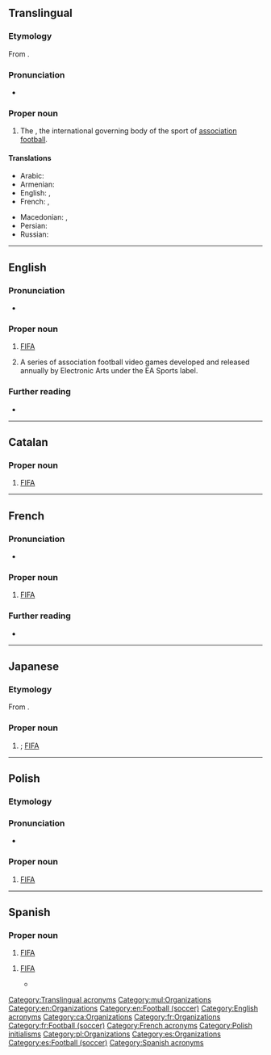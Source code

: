 {{also|fifa|Fifa|fífa|Fífa|fi fa|fi. fa.}}
==Translingual==
{{wikipedia}}

===Etymology===
From {{der|mul|fr|[[fédération|Fédération]] [[internationale|Internationale]] de [[football|Football]] [[association|Association]]|t=International Federation of Association Football}}.

===Pronunciation===
* {{a|English}} {{IPA|mul|/ˈfiːfə/}}

===Proper noun===
{{mul-proper noun}}

# {{lb|mul|football}} The {{w|FIFA|International Federation of Association Football}}, the international governing body of the sport of [[association football]].

====Translations====
{{trans-top|the International Federation of Association Football}}
* Arabic: {{t|ar|فِيفَا}}
* Armenian: {{t+|hy|ՖԻՖԱ}}
* English: {{t|en|FIFA}}, {{t|en|International Federation of Association Football}}
* French: {{t+|fr|FIFA}}, {{t|fr|Fédération Internationale de Football Association}}
{{trans-mid}}
* Macedonian: {{t|mk|ФИФА}}, {{t|mk|Меѓународна фудбалска федерација}}
* Persian: {{t+|fa|فیفا}}
* Russian: {{t+|ru|ФИФА́}}
{{trans-bottom}}

[[Category:Translingual acronyms]]
[[Category:mul:Organizations]]

----

==English==

===Pronunciation===
* {{IPA|en|/ˈfiːfə/}}

===Proper noun===
{{en-proper noun}}

# [[#Translingual|FIFA]] {{gloss|International Federation of Association Football}}
# {{lb|en|video game|trademark}} A series of association football video games developed and released annually by Electronic Arts under the EA Sports label.

===Further reading===
* {{pedia}}

[[Category:en:Organizations]]
[[Category:en:Football (soccer)]]
[[Category:English acronyms]]

----

==Catalan==

===Proper noun===
{{ca-proper noun|f}}

# [[#Translingual|FIFA]] {{gloss|International Federation of Association Football}}

[[Category:ca:Organizations]]

----

==French==

===Pronunciation===
* {{fr-IPA}}

===Proper noun===
{{fr-proper noun|f}}

# [[#Translingual|FIFA]] {{gloss|International Federation of Association Football}}

===Further reading===
* {{pedia|Fédération internationale de football association|lang=fr}}

[[Category:fr:Organizations]]
[[Category:fr:Football (soccer)]]
[[Category:French acronyms]]

----

==Japanese==

===Etymology===
From {{bor|ja|fr|FIFA|sort=ふぃいふぁ}}.

===Proper noun===
{{ja-pos|proper|フィーファ}}

# {{syn of|ja|国際サッカー連盟|tr=Kokusai Sakkā Renmei||International Federation of Association Football}}; [[#Translingual|FIFA]]

{{topics|ja|Organizations|Football (soccer)|sort=ふぃいふぁ}}

----

==Polish==

===Etymology===
{{der|pl|fr|FIFA}}

===Pronunciation===
* {{pl-IPA}}

===Proper noun===
{{head|pl|proper noun|g=f}}

# [[#Translingual|FIFA]] {{gloss|International Federation of Association Football}}

[[Category:Polish initialisms]]
[[Category:pl:Organizations]]

----

==Spanish==

===Proper noun===
{{es-proper noun|f}}

# [[#Translingual|FIFA]] {{gloss|International Federation of Association Football}}

{{es-proper noun|m}}

# {{lb|es|video game|trademark}} [[#English|FIFA]]
#* {{quote-journal|es|date=2021-10-18|work=Marca|author=Víctor Romero
|title=Adiós a ''''el FIFA'''', hola a 'los FIFAs': la institución anuncia que EA Sports ya no tendrá su exclusividad
|url=https://www.marca.com/videojuegos/playstation/2021/10/18/616da748e2704e6a778b45e6.html
|passage=}}

[[Category:es:Organizations]]
[[Category:es:Football (soccer)]]
[[Category:Spanish acronyms]]